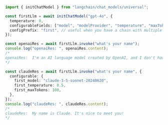 ```typescript
import { initChatModel } from "langchain/chat_models/universal";

const firstLlm = await initChatModel("gpt-4o", {
  temperature: 0,
  configurableFields: ["model", "modelProvider", "temperature", "maxTokens"],
  configPrefix: "first", // useful when you have a chain with multiple models
});

const openaiRes = await firstLlm.invoke("what's your name");
console.log("openaiRes: ", openaiRes.content);
/*
openaiRes:  I'm an AI language model created by OpenAI, and I don't have a personal name. You can call me Assistant or any other name you prefer! How can I assist you today?
*/

const claudeRes = await firstLlm.invoke("what's your name", {
  configurable: {
    first_model: "claude-3-5-sonnet-20240620",
    first_temperature: 0.5,
    first_maxTokens: 100,
  },
});
console.log("claudeRes: ", claudeRes.content);
/*
claudeRes:  My name is Claude. It's nice to meet you!
*/
```
